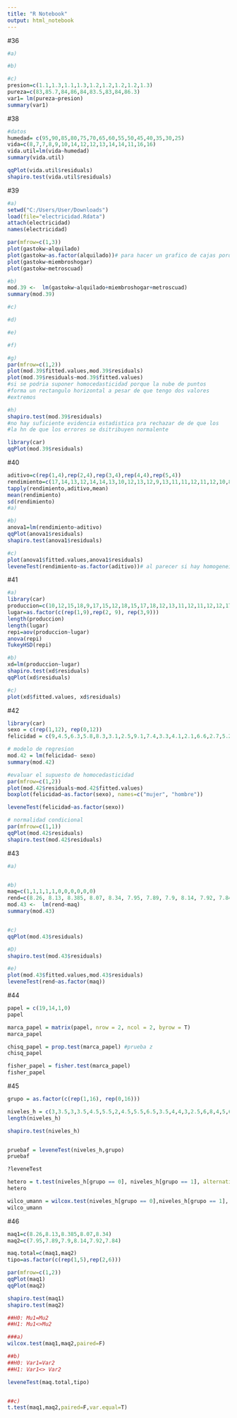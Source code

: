 ```yaml
---
title: "R Notebook"
output: html_notebook
---
```



#36
```r
#a)

#b)

#c)
presion=c(1.1,1.3,1.1,1.3,1.2,1.2,1.2,1.2,1.3)
pureza=c(83,85.7,84,86,84,83.5,83,84,86.3)
var1= lm(pureza~presion)
summary(var1)

```



#38
```r
#datos
humedad= c(95,90,85,80,75,70,65,60,55,50,45,40,35,30,25)
vida=c(8,7,7,8,9,10,14,12,12,13,14,14,11,16,16)
vida.util=lm(vida~humedad)
summary(vida.util)

qqPlot(vida.util$residuals)
shapiro.test(vida.util$residuals)
```
#39
```r
#a)
setwd("C:/Users/User/Downloads")
load(file="electricidad.Rdata")
attach(electricidad)
names(electricidad)

par(mfrow=c(1,3))
plot(gastokw~alquilado)
plot(gastokw~as.factor(alquilado))# para hacer un grafico de cajas porque son dos variables
plot(gastokw~miembroshogar)
plot(gastokw~metroscuad)

#b)
mod.39 <-  lm(gastokw~alquilado+miembroshogar+metroscuad)
summary(mod.39)

#c)

#d)

#e)

#f)

#g)
par(mfrow=c(1,2))
plot(mod.39$fitted.values,mod.39$residuals)
plot(mod.39$residuals~mod.39$fitted.values)
#si se podria suponer homocedasticidad porque la nube de puntos
#forma un rectangulo horizontal a pesar de que tengo dos valores
#extremos

#h)
shapiro.test(mod.39$residuals)
#no hay suficiente evidencia estadistica pra rechazar de de que los 
#la hn de que los errores se dsitribuyen normalente

library(car)
qqPlot(mod.39$residuals)

```
#40
```r
aditivo=c(rep(1,4),rep(2,4),rep(3,4),rep(4,4),rep(5,4))
rendimiento=c(17,14,13,12,14,14,13,10,12,13,12,9,13,11,11,12,11,12,10,8)
tapply(rendimiento,aditivo,mean)
mean(rendimiento)
sd(rendimiento)
#a)

#b)
anova1=lm(rendimiento~aditivo)
qqPlot(anova1$residuals)
shapiro.test(anova1$residuals)

#c)
plot(anova1$fitted.values,anova1$residuals)
leveneTest(rendimiento~as.factor(aditivo))# al parecer si hay homogeneidad
```
#41
```r
#a)
library(car)
produccion=c(10,12,15,18,9,17,15,12,18,15,17,18,12,13,11,12,11,12,12,17,15,15,18,12,13,14,14)
lugar=as.factor(c(rep(1,9),rep(2, 9), rep(3,9)))
length(produccion)
length(lugar)
repi=aov(produccion~lugar)
anova(repi)
TukeyHSD(repi)

#b)
xd=lm(produccion~lugar)
shapiro.test(xd$residuals)
qqPlot(xd$residuals)

#c)
plot(xd$fitted.values, xd$residuals)
```




#42
```r
library(car)
sexo = c(rep(1,12), rep(0,12))
felicidad = c(9,4.5,6.3,5.8,8.3,3.1,2.5,9.1,7.4,3.3,4.1,2.1,6.6,2.7,5.2,8,3.6,5.9,2.4,6,2,3.6,3,5.2)

# modelo de regresion
mod.42 = lm(felicidad~ sexo)
summary(mod.42)

#evaluar el supuesto de homocedasticidad
par(mfrow=c(1,2))
plot(mod.42$residuals~mod.42$fitted.values)
boxplot(felicidad~as.factor(sexo), names=c("mujer", "hombre"))

leveneTest(felicidad~as.factor(sexo))

# normalidad condicional
par(mfrow=c(1,1))
qqPlot(mod.42$residuals)
shapiro.test(mod.42$residuals)
```
#43

```r
#a)


#b)
maq=c(1,1,1,1,1,0,0,0,0,0,0)
rend=c(8.26, 8.13, 8.385, 8.07, 8.34, 7.95, 7.89, 7.9, 8.14, 7.92, 7.84)
mod.43 <-  lm(rend~maq)
summary(mod.43)


#c)
qqPlot(mod.43$residuals)

#D)
shapiro.test(mod.43$residuals)

#e)
plot(mod.43$fitted.values,mod.43$residuals)
leveneTest(rend~as.factor(maq))
```
#44
```r
papel = c(19,14,1,0)
papel

marca_papel = matrix(papel, nrow = 2, ncol = 2, byrow = T)
marca_papel

chisq_papel = prop.test(marca_papel) #prueba z
chisq_papel

fisher_papel = fisher.test(marca_papel)
fisher_papel
```
#45

```r

grupo = as.factor(c(rep(1,16), rep(0,16)))

niveles_h = c(3,3.5,3,3.5,4.5,5.5,2,4.5,5.5,6.5,3.5,4,4,3,2.5,6,8,4,5,6.5,3.5,7,5,7.5,5,6,6.5,3.5,4.5,4,7,5.5)
length(niveles_h)

shapiro.test(niveles_h)


pruebaf = leveneTest(niveles_h,grupo)
pruebaf

?leveneTest

hetero = t.test(niveles_h[grupo == 0], niveles_h[grupo == 1], alternative = "g", mu = 0, var.equal = T)
hetero

wilco_umann = wilcox.test(niveles_h[grupo == 0],niveles_h[grupo == 1], alternative = "g", mu = 0, paired = F)
wilco_umann

```

#46
```r
maq1=c(8.26,8.13,8.385,8.07,8.34)
maq2=c(7.95,7.89,7.9,8.14,7.92,7.84)

maq.total=c(maq1,maq2)
tipo=as.factor(c(rep(1,5),rep(2,6)))

par(mfrow=c(1,2))
qqPlot(maq1)
qqPlot(maq2)

shapiro.test(maq1)
shapiro.test(maq2)

##H0: Mu1=Mu2
##H1: Mu1<>Mu2

###a)
wilcox.test(maq1,maq2,paired=F)

##b)
##H0: Var1=Var2
##H1: Var1<> Var2

leveneTest(maq.total,tipo)


##c)
t.test(maq1,maq2,paired=F,var.equal=T)
```

